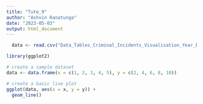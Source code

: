 ```yaml
---
title: "Tute_9"
author: "Ashvin Ranatunga"
date: "2023-05-03"
output: html_document
---
```


```r
  data <- read.csv("Data_Tables_Criminal_Incidents_Visualisation_Year_Ending_December_2019.csv")

```
```r
library(ggplot2)

# create a sample dataset
data <- data.frame(x = c(1, 2, 3, 4, 5), y = c(2, 4, 6, 8, 10))

# create a basic line plot
ggplot(data, aes(x = x, y = y)) +
  geom_line()

```

